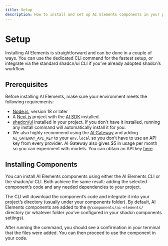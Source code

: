 ```yaml
---
title: Setup
description: How to install and set up AI Elements components in your project
---
```


# Setup

Installing AI Elements is straightforward and can be done in a couple of ways. You can use the dedicated CLI command for the fastest setup, or integrate via the standard shadcn/ui CLI if you’ve already adopted shadcn’s workflow.

<ElementsInstaller />

## Prerequisites

Before installing AI Elements, make sure your environment meets the following requirements:

- [Node.js](https://nodejs.org/en/download/), version 18 or later
- A [Next.js](https://nextjs.org/) project with the [AI SDK](https://ai-sdk.dev/) installed.
- [shadcn/ui](https://ui.shadcn.com/) installed in your project. If you don't have it installed, running any install command will automatically install it for you.
- We also highly recommend using the [AI Gateway](https://vercel.com/docs/ai-gateway) and adding `AI_GATEWAY_API_KEY` to your `env.local` so you don't have to use an API key from every provider. AI Gateway also gives $5 in usage per month so you can experiment with models. You can obtain an API key [here](https://vercel.com/d?to=%2F%5Bteam%5D%2F%7E%2Fai%2Fapi-keys&title=Get%20your%20AI%20Gateway%20key).

## Installing Components

You can install AI Elements components using either the AI Elements CLI or the shadcn/ui CLI. Both achieve the same result: adding the selected component’s code and any needed dependencies to your project.

The CLI will download the component’s code and integrate it into your project’s directory (usually under your components folder). By default, AI Elements components are added to the `@/components/ai-elements/` directory (or whatever folder you’ve configured in your shadcn components settings).

After running the command, you should see a confirmation in your terminal that the files were added. You can then proceed to use the component in your code.
